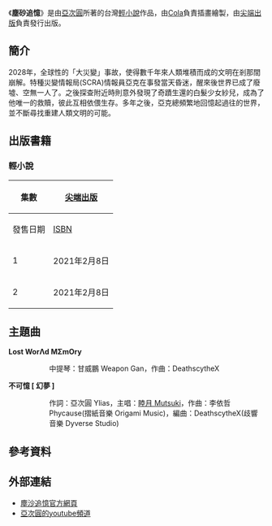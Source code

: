 {{Infobox animanga/Headerofja
|標題 = 塵砂追憶
|圖像 = 
|尺寸 = 
|説明 = 
|類型 = [[末日|末日]]、[[科幻|科幻]]
}}
{{Infobox animanga/Novel
|輕小說 = 是
|作者   = [[亞次圓|亞次圓]]
|插圖   = [[Cola|Cola]]
|出版社 = [[尖端出版|尖端出版]]
|label  = 奇炫館
|連載雜誌= 
|開始   = 2021年{{0}}1月29日
|結束   = 
|冊數   = 3冊
}}
{{Infobox animanga/Footerofja}}
《'''塵砂追憶'''》是由[[亞次圓|亞次圓]]所著的台灣[[輕小說|輕小說]]作品，由[[Cola|Cola]]負責插畫繪製，由[[尖端出版|尖端出版]]負責發行出版。

== 簡介 ==
{{plot  style}}
2028年，全球性的「大災變」事故，使得數千年來人類堆積而成的文明在剎那間崩解。特種災變情報局(SCRA)情報員亞克在事發當天昏迷，醒來後世界已成了廢墟、空無一人了。之後探查附近時則意外發現了奇蹟生還的白髮少女紗兒，成為了他唯一的救贖，彼此互相依偎生存。多年之後，亞克總頻繁地回憶起過往的世界，並不斷尋找重建人類文明的可能。

== 出版書籍 ==
=== 輕小說 ===
{| class="wikitable"
!rowspan="2"|集數
!colspan="2"|[[尖端出版|尖端出版]]
|-
!發售日期!![[ISBN|ISBN]]
|-
! 1
| 2021年{{0}}2月{{0}}8日
| ISBN 978-957-10-9305-5
|-
! 2
| 2021年{{0}}2月{{0}}8日
| ISBN 978-957-10-9306-2
|}

== 主題曲 ==
; '''Lost WorΛd MΣmΟry'''
:: 中提琴：甘威鵬 Weapon Gan，作曲：DeathscytheX

; '''不可憶 [ 幻夢 ]'''
:: 作詞：亞次圓 Ylias，主唱：[[睦月|睦月 Mutsuki]]，作曲：李依哲 Phycause(摺紙音樂 Origami Music)，編曲：DeathscytheX(歧響音樂 Dyverse Studio)

== 參考資料 ==
{{reflist}}

== 外部連結 ==
*[https://www.lwmemory.com/ 塵沙追憶官方網頁]
*[https://www.youtube.com/channel/UCVIycx42aqhp8-ZRyeLN4Gw/ 亞次圓的youtube頻道] {{Wayback|url=https://www.youtube.com/channel/UCVIycx42aqhp8-ZRyeLN4Gw/ |date=20210709031857 }}